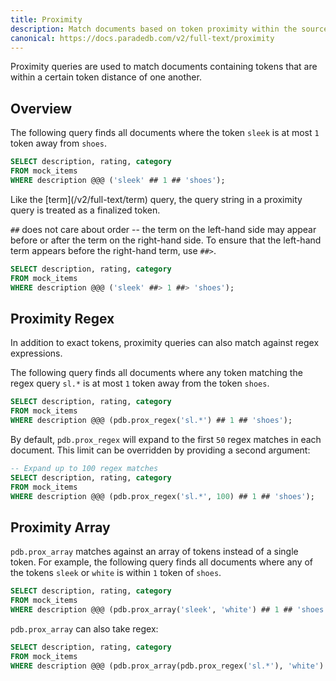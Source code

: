 ```yaml
---
title: Proximity
description: Match documents based on token proximity within the source document
canonical: https://docs.paradedb.com/v2/full-text/proximity
---
```


Proximity queries are used to match documents containing tokens that are within a certain token distance of one another.

## Overview

The following query finds all documents where the token `sleek` is at most `1` token away from `shoes`.

```sql
SELECT description, rating, category
FROM mock_items
WHERE description @@@ ('sleek' ## 1 ## 'shoes');
```

<Note>
  Like the [term](/v2/full-text/term) query, the query string in a proximity
  query is treated as a finalized token.
</Note>

`##` does not care about order -- the term on the left-hand side may appear before or after the term on the right-hand side.
To ensure that the left-hand term appears before the right-hand term, use `##>`.

```sql
SELECT description, rating, category
FROM mock_items
WHERE description @@@ ('sleek' ##> 1 ##> 'shoes');
```

## Proximity Regex

In addition to exact tokens, proximity queries can also match against regex expressions.

The following query finds all documents where any token matching the regex query `sl.*` is at most `1` token away
from the token `shoes`.

```sql
SELECT description, rating, category
FROM mock_items
WHERE description @@@ (pdb.prox_regex('sl.*') ## 1 ## 'shoes');
```

By default, `pdb.prox_regex` will expand to the first `50` regex matches in each document. This limit can be overridden
by providing a second argument:

```sql
-- Expand up to 100 regex matches
SELECT description, rating, category
FROM mock_items
WHERE description @@@ (pdb.prox_regex('sl.*', 100) ## 1 ## 'shoes');
```

## Proximity Array

`pdb.prox_array` matches against an array of tokens instead of a single token. For example, the following query finds all
documents where any of the tokens `sleek` or `white` is within `1` token of `shoes`.

```sql
SELECT description, rating, category
FROM mock_items
WHERE description @@@ (pdb.prox_array('sleek', 'white') ## 1 ## 'shoes');
```

`pdb.prox_array` can also take regex:

```sql
SELECT description, rating, category
FROM mock_items
WHERE description @@@ (pdb.prox_array(pdb.prox_regex('sl.*'), 'white') ## 1 ## 'shoes');
```

